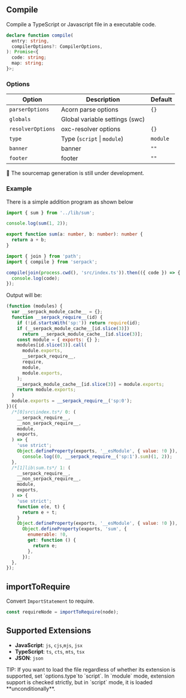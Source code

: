 ## Compile

Compile a TypeScript or Javascript file in a executable code.

```ts
declare function compile(
  entry: string,
  compilerOptions?: CompilerOptions,
): Promise<{
  code: string;
  map: string;
}>;
```

### Options

| Option            | Description                    | Default  |
| ----------------- | ------------------------------ | -------- |
| `parserOptions`   | Acorn parse options            | `{}`     |
| `globals`         | Global variable settings (swc) |          |
| `resolverOptions` | oxc-resolver options           | `{}`     |
| `type`            | Type (`script` \| `module`)    | `module` |
| `banner`          | banner                         | `""`     |
| `footer`          | footer                         | `""`     |

<Box type="warning">🚧 The sourcemap generation is still under development.</Box>

### Example

There is a simple addition program as shown below

<Tabs>
<TabItem id="src/index.ts">

```ts
import { sum } from '../lib/sum';

console.log(sum(1, 2));
```

</TabItem>
<TabItem id="lib/sum.ts">

```ts
export function sum(a: number, b: number): number {
  return a + b;
}
```

</TabItem>
</Tabs>

```js [title="scripts/build.js"]
import { join } from 'path';
import { compile } from 'serpack';

compile(join(process.cwd(), 'src/index.ts')).then(({ code }) => {
  console.log(code);
});
```

<Box>
Output will be:

```js
(function (modules) {
  var __serpack_module_cache__ = {};
  function __serpack_require__(id) {
    if (!id.startsWith('sp:')) return require(id);
    if (__serpack_module_cache__[id.slice(3)])
      return __serpack_module_cache__[id.slice(3)];
    const module = { exports: {} };
    modules[id.slice(3)].call(
      module.exports,
      __serpack_require__,
      require,
      module,
      module.exports,
    );
    __serpack_module_cache__[id.slice(3)] = module.exports;
    return module.exports;
  }
  module.exports = __serpack_require__('sp:0');
})({
  /*[0]src\index.ts*/ 0: (
    __serpack_require__,
    __non_serpack_require__,
    module,
    exports,
  ) => {
    'use strict';
    Object.defineProperty(exports, '__esModule', { value: !0 }),
      console.log((0, __serpack_require__('sp:1').sum)(1, 2));
  },
  /*[1]lib\sum.ts*/ 1: (
    __serpack_require__,
    __non_serpack_require__,
    module,
    exports,
  ) => {
    'use strict';
    function e(e, t) {
      return e + t;
    }
    Object.defineProperty(exports, '__esModule', { value: !0 }),
      Object.defineProperty(exports, 'sum', {
        enumerable: !0,
        get: function () {
          return e;
        },
      });
  },
});
```

</Box>

## importToRequire

Convert `ImportStatement` to require.

```ts
const requireNode = importToRequire(node);
```

## Supported Extensions

- **JavaScript**: `js`, `cjs`,`mjs`, `jsx`
- **TypeScript**: `ts`, `cts`, `mts`, `tsx`
- **JSON**: `json`

<Box type="info">
  TIP: If you want to load the file regardless of whether its extension is supported, set
  `options.type`to `script`. In `module` mode, extension support is checked strictly, but
  in `script` mode, it is loaded **unconditionally**.
</Box>
